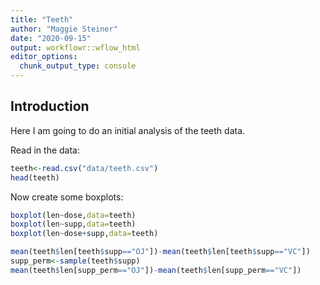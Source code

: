 ```yaml
---
title: "Teeth"
author: "Maggie Steiner"
date: "2020-09-15"
output: workflowr::wflow_html
editor_options:
  chunk_output_type: console
---
```


## Introduction

Here I am going to do an initial analysis of the teeth data.

Read in the data:

```r
teeth<-read.csv("data/teeth.csv")
head(teeth)
```

Now create some boxplots:

```r
boxplot(len~dose,data=teeth)
boxplot(len~supp,data=teeth)
boxplot(len~dose+supp,data=teeth)
```

```r
mean(teeth$len[teeth$supp=="OJ"])-mean(teeth$len[teeth$supp=="VC"])
supp_perm<-sample(teeth$supp)
mean(teeth$len[supp_perm=="OJ"])-mean(teeth$len[supp_perm=="VC"])
```
